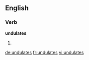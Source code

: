 
==English==

===Verb===
'''undulates'''

# {{third-person singular of|undulate}}

[[de:undulates]]
[[fr:undulates]]
[[vi:undulates]]